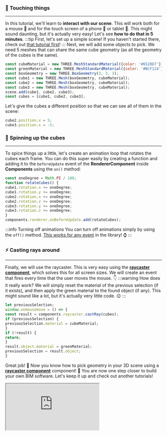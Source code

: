 ### 🤏 Touching things
___
In this tutorial, we'll learn to **interact with our scene**. This will work both for a mouse 🐀 and for the touch
screen of a phone 📱 or tablet 🍎. This might sound daunting, but it's actually very easy! Let's see **how to do that
in 5 minutes**.
:::tip First, let's set up a simple scene!
If you haven't started there, check out [that tutorial first](SimpleScene.mdx)!
:::
Next, we will add some objects to pick. We need 5 meshes that can share the same cube geometry
(as all the geometry of the cubes is the same).

```js
const cubeMaterial = new THREE.MeshStandardMaterial({color: '#6528D7'});
const greenMaterial = new THREE.MeshStandardMaterial({color: '#BCF124'});
const boxGeometry = new THREE.BoxGeometry(3, 3, 3);
const cube1 = new THREE.Mesh(boxGeometry, cubeMaterial);
const cube2 = new THREE.Mesh(boxGeometry, cubeMaterial);
const cube3 = new THREE.Mesh(boxGeometry, cubeMaterial);
scene.add(cube1, cube2, cube3);
const cubes = [cube1, cube2, cube3];
```
Let's give the cubes a different position so that we can see all of them in the scene:

```js
cube2.position.x = 5;
cube3.position.x = -5;
```
### 🔄 Spinning up the cubes
___
To spice things up a little, let's create an animation loop that rotates the cubes each frame. You can do this super
easily by creating a function and adding it to the `beforeUpdate` event of the **RendererComponent** inside
**Components** using the `on()` method:

```js
const oneDegree = Math.PI / 180;
function rotateCubes() {
cube1.rotation.x += oneDegree;
cube1.rotation.y += oneDegree;
cube2.rotation.x += oneDegree;
cube2.rotation.z += oneDegree;
cube3.rotation.y += oneDegree;
cube3.rotation.z += oneDegree;
}
components.renderer.onBeforeUpdate.add(rotateCubes);
```
:::info Turning off animations
You can turn off animations simply by using the `off()` method.
[This works for any event](../api/classes/components.Event)
in the library! ⌚
:::
### ⚡ Casting rays around
___
Finally, we will use the raycaster. This is very easy using the
**[raycaster component](../api/classes/components.SimpleRaycaster)**, which solves this for all screen sizes.
We will create an event that fires every time that the user moves the mouse. 👇
:::warning How does it really work?
We will simply reset the material of the previous selection (if it exists), and then apply the green material to the
found object (if any). This might sound like a lot, but it's actually very little code. 😉
:::

```js
let previousSelection;
window.onmousemove = () => {
const result = components.raycaster.castRay(cubes);
if (previousSelection) {
previousSelection.material = cubeMaterial;
}
if (!result) {
return;
}
result.object.material = greenMaterial;
previousSelection = result.object;
}
```
Great job! 🎉 Now you know how to pick geometry in your 3D scene using a
**[raycaster component](../api/classes/components.SimpleRaycaster)** component! 💪 You are now one step closer
to build your own BIM software. Let's keep it up and check out another tutorials!


  <iframe src="https://ifcjs.github.io/components/core/SimpleRaycaster/index.html"></iframe>

  